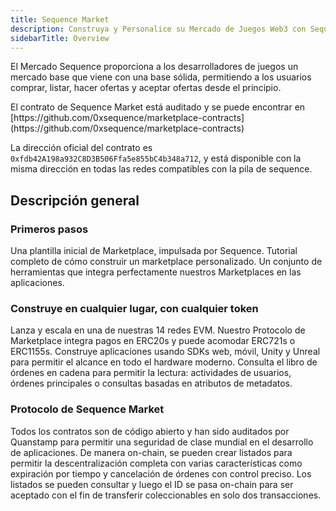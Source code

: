 ```yaml
---
title: Sequence Market
description: Construya y Personalice su Mercado de Juegos Web3 con Sequence Marketplace.
sidebarTitle: Overview
---
```


El Mercado Sequence proporciona a los desarrolladores de juegos un mercado base que viene con una base sólida, permitiendo a los usuarios comprar, listar, hacer ofertas y aceptar ofertas desde el principio.

<Tip>
  El contrato de Sequence Market está auditado y se puede encontrar en [https://github.com/0xsequence/marketplace-contracts](https://github.com/0xsequence/marketplace-contracts)

  La dirección oficial del contrato es `0xfdb42A198a932C8D3B506Ffa5e855bC4b348a712`, y está disponible con la misma dirección en todas las redes compatibles con la pila de sequence.
</Tip>

## Descripción general

### Primeros pasos

<CardGroup cols={2}>
  <Card title="Starter Boilerplate" icon="play" href="/solutions/marketplaces/custom-marketplace/starter">
    Una plantilla inicial de Marketplace, impulsada por Sequence.
  </Card>

  <Card title="End-2-End Guide" icon="book" href="/guides/custom-marketplace">
    Tutorial completo de cómo construir un marketplace personalizado.
  </Card>

  <Card title="Marketplace SDK" icon="hammer" href="/sdk/marketplace-sdk/overview">
    Un conjunto de herramientas que integra perfectamente nuestros Marketplaces en las aplicaciones.
  </Card>
</CardGroup>

### Construye en cualquier lugar, con cualquier token

<CardGroup cols={2}>
  <Card title="Network" icon="globe" href="https://status.sequence.info">
    Lanza y escala en una de nuestras 14 redes EVM.
  </Card>

  <Card title="Token Protocols" icon="wallet" href="https://github.com/0xsequence/contracts-library/tree/master/src/tokens">
    Nuestro Protocolo de Marketplace integra pagos en ERC20s y puede acomodar ERC721s o ERC1155s.
  </Card>

  <Card title="Cross Platform" icon="mobile" href="/solutions/monetization-overview#sequence-marketplaces">
    Construye aplicaciones usando SDKs web, móvil, Unity y Unreal para permitir el alcance en todo el hardware moderno.
  </Card>

  <Card title="Marketplace API" icon="server" href="/api-references/marketplace/overview">
    Consulta el libro de órdenes en cadena para permitir la lectura: actividades de usuarios, órdenes principales o consultas basadas en atributos de metadatos.
  </Card>
</CardGroup>

### Protocolo de Sequence Market

<CardGroup cols={2}>
  <Card title="Open Source and Audited" icon="code-branch" href="https://github.com/0xsequence/contracts-library/?tab=readme-ov-file">
    Todos los contratos son de código abierto y han sido auditados por Quanstamp para permitir una seguridad de clase mundial en el desarrollo de aplicaciones.
  </Card>

  <Card title="Creating Listings" icon="plus" href="/api-references/marketplace/examples/orderbook-transactions#create-a-request">
    De manera on-chain, se pueden crear listados para permitir la descentralización completa con varias características como expiración por tiempo y cancelación de órdenes con control preciso.
  </Card>

  <Card title="Accepting Listings" icon="check" href="/api-references/marketplace/examples/orderbook-transactions#accept-a-request">
    Los listados se pueden consultar y luego el ID se pasa on-chain para ser aceptado con el fin de transferir coleccionables en solo dos transacciones.
  </Card>
</CardGroup>
